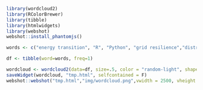 ```r
library(wordcloud2)
library(RColorBrewer)
library(tibble)
library(htmlwidgets)
library(webshot)
webshot::install_phantomjs()

words <- c("energy transition", "R", "Python", "grid resilience","distributed energy resources","energy demand modeling","data centers","web development","economic modeling","data science","sustainability","Django","R Shiny","JavaScript","geospatial analysis","entrepreneurship")

df <- tibble(word=words, freq=1)

wordcloud <- wordcloud2(data=df, size=.5, color = "random-light", shape="circle", gridSize = 25, ellipticity = 0.25)
saveWidget(wordcloud, "tmp.html", selfcontained = F)
webshot::webshot("tmp.html","img/wordcloud.png",vwidth = 2500, vheight = 1231.5)
```

